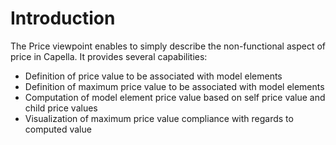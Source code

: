 <!--
  Copyright (c) 2022 THALES GLOBAL SERVICES.
  This program and the accompanying materials are made available under the
  terms of the Eclipse Public License 2.0 which is available at
  http://www.eclipse.org/legal/epl-2.0
  
  SPDX-License-Identifier: EPL-2.0

  Contributors:
       Thales - initial API and implementation
-->
=Introduction=

The Price viewpoint enables to simply describe the non-functional aspect of price in Capella.
It provides several capabilities:

* Definition of price value to be associated with model elements
* Definition of maximum price value to be associated with model elements
* Computation of model element price value based on self price value and child price values
* Visualization of maximum price value compliance with regards to computed value